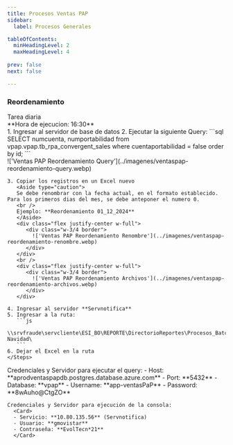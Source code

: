 ```yaml
---
title: Procesos Ventas PAP
sidebar:
  label: Procesos Generales  

tableOfContents:
  minHeadingLevel: 2
  maxHeadingLevel: 4
 
prev: false
next: false

---
```


### Reordenamiento

<Aside>
  Tarea diaria<br />
  **Hora de ejecucion: 16:30**
</Aside>

<Tabs>
   <TabItem label="Proceso">
    <Steps>
    1. Ingresar al servidor de base de datos
    2. Ejecutar la siguiente Query:
       ```sql
       SELECT numcuenta, numportabilidad from vpap.vpap.tb_rpa_convergent_sales where cuentaportabilidad = false order by id;
       ```
       <div class="flex justify-center w-full">
          <div class="w-3/4 border">
            !['Ventas PAP Reordenamiento Query'](../imagenes/ventaspap-reordenamiento-query.webp)
          </div>
       </div>

    3. Copiar los registros en un Excel nuevo
       <Aside type="caution">
       Se debe renombrar con la fecha actual, en el formato establecido. Para los primeros dias del mes, se debe anteponer el numero 0. 
       <br />
       Ejemplo: **Reordenamiento 01_12_2024**
       </Aside>
       <div class="flex justify-center w-full">
          <div class="w-3/4 border">
            !['Ventas PAP Reordenamiento Renombre'](../imagenes/ventaspap-reordenamiento-renombre.webp)
          </div>
       </div>
       <br />
       <div class="flex justify-center w-full">
          <div class="w-3/4 border">
            !['Ventas PAP Reordenamiento Archivos'](../imagenes/ventaspap-reordenamiento-archivos.webp)
          </div>
       </div>
    
    4. Ingresar al servidor **Servnotifica**
    5. Ingresar a la ruta: 
       ```js
       \\srvfraude\servcliente\ESI_BO\REPORTE\DirectorioReportes\Procesos_Batch_BackOffice\Oferta Navidad\
       ```
    6. Dejar el Excel en la ruta
    </Steps>
   </TabItem>
   <TabItem label="Credenciales">
    Credenciales y Servidor para ejecutar el query:
      <Card>
      - Host: **aprodventaspapdb.postgres.database.azure.com**
      - Port: **5432**
      - Database: **vpap**
      - Username: **app-ventasPaP**
      - Password: **8wAuho@CtgZO** 
      </Card>

    Credenciales y Servidor para ejecución de la consola:
      <Card>      
      - Servicio: **10.80.135.56** (Servnotifica)
      - Usuario: **gmovistar** 
      - Contraseña: **EvolTecn*21**      
      </Card>
   </TabItem>
</Tabs>

   
